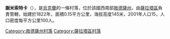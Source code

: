 {{coord|46|19|7|N|29|24|59|E|scale:30000|display=title}}

'''謝米索特卡'''（{{lang-uk|Семисотка}}），是[[烏克蘭|烏克蘭]]的一條村落，位於該國西南部[[敖德薩州|敖德薩州]]，由[[薩拉塔區|薩拉塔區]]負責管轄，始建於1822年，面積0.15平方公里，海拔高度145米，2001年人口15，人口密度每平方公里100人。

{{DEFAULTSORT:Семисотка}}
[[Category:敖德薩州村落|Category:敖德薩州村落]]
[[Category:薩拉塔區村落|Category:薩拉塔區村落]]


{{Odessa-geo-stub}}
